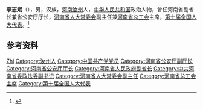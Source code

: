 '''李志斌'''（{{bd|1944年|12月|}}），男，汉族，[[河南|河南]][[汝州|汝州]]人，[[中华人民共和国|中华人民共和国]]政治人物，曾任河南省副省长兼省公安厅厅长，[[河南省人大常委会|河南省人大常委会]]副主任兼[[河南省总工会|河南省总工会]]主席，[[第十届全国人大代表|第十届全国人大代表]]。<ref>{{Cite book|title=中华人民共和国职官志|author=何虎生, 李耀东, 向常福主编|publisher=中国社会出版社|year=2003|isbn=9787800883934|location=北京|pages=}}</ref>

== 参考资料 ==
{{reflist}}

{{中国人物小作品}}

{{Authority control}}
{{DEFAULTSORT:Li李}}
[[Category:李姓|Zhi]]
[[Category:汝州人|Category:汝州人]]
[[Category:中国共产党党员|Category:中国共产党党员]]
[[Category:河南省公安厅副厅长|Category:河南省公安厅副厅长]]
[[Category:河南省公安厅厅长|Category:河南省公安厅厅长]]
[[Category:河南省人民政府副省长|Category:河南省人民政府副省长]]
[[Category:中共河南省委政法委副书记|Category:中共河南省委政法委副书记]]
[[Category:河南省人大常委会副主任|Category:河南省人大常委会副主任]]
[[Category:河南省总工会主席|Category:河南省总工会主席]]
[[Category:第十届全国人大代表|Category:第十届全国人大代表]]